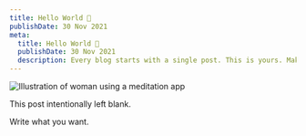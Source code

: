 ```yaml
---
title: Hello World 👋
publishDate: 30 Nov 2021
meta:
  title: Hello World 👋
  publishDate: 30 Nov 2021
  description: Every blog starts with a single post. This is yours. Make it great.
---
```



![Illustration of woman using a meditation app](/assets/images/casual-life-3d-meditation-crystal.webp)

<Logo />

This post intentionally left blank.

Write what you want.
